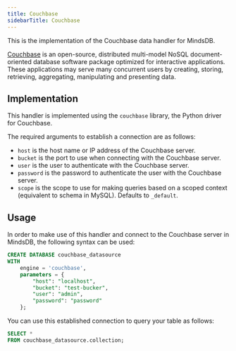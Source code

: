 ```yaml
---
title: Couchbase
sidebarTitle: Couchbase
---
```


This is the implementation of the Couchbase data handler for MindsDB.

[Couchbase](https://www.couchbase.com/) is an open-source, distributed multi-model NoSQL document-oriented database software package optimized for interactive applications. These applications may serve many concurrent users by creating, storing, retrieving, aggregating, manipulating and presenting data.

## Implementation

This handler is implemented using the `couchbase` library, the Python driver for Couchbase.

The required arguments to establish a connection are as follows:

* `host` is the host name or IP address of the Couchbase server.
* `bucket` is the port to use when connecting with the Couchbase server.
* `user` is the user to authenticate with the Couchbase server.
* `password` is the password to authenticate the user with the Couchbase server.
* `scope` is the scope to use for making queries based on a scoped context (equivalent to schema in MySQL). Defaults to `_default`.

## Usage

In order to make use of this handler and connect to the Couchbase server in MindsDB, the following syntax can be used:

```sql
CREATE DATABASE couchbase_datasource
WITH
    engine = 'couchbase',
    parameters = {
        "host": "localhost",
        "bucket": "test-bucker",
        "user": "admin",
        "password": "password"
    };
```

You can use this established connection to query your table as follows:

```sql
SELECT *
FROM couchbase_datasource.collection;
```
